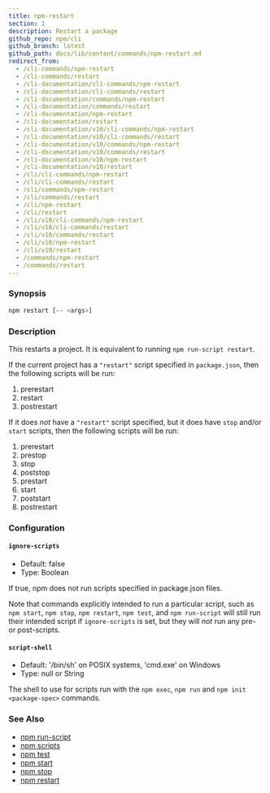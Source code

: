 ```yaml
---
title: npm-restart
section: 1
description: Restart a package
github_repo: npm/cli
github_branch: latest
github_path: docs/lib/content/commands/npm-restart.md
redirect_from:
  - /cli-commands/npm-restart
  - /cli-commands/restart
  - /cli-documentation/cli-commands/npm-restart
  - /cli-documentation/cli-commands/restart
  - /cli-documentation/commands/npm-restart
  - /cli-documentation/commands/restart
  - /cli-documentation/npm-restart
  - /cli-documentation/restart
  - /cli-documentation/v10/cli-commands/npm-restart
  - /cli-documentation/v10/cli-commands/restart
  - /cli-documentation/v10/commands/npm-restart
  - /cli-documentation/v10/commands/restart
  - /cli-documentation/v10/npm-restart
  - /cli-documentation/v10/restart
  - /cli/cli-commands/npm-restart
  - /cli/cli-commands/restart
  - /cli/commands/npm-restart
  - /cli/commands/restart
  - /cli/npm-restart
  - /cli/restart
  - /cli/v10/cli-commands/npm-restart
  - /cli/v10/cli-commands/restart
  - /cli/v10/commands/restart
  - /cli/v10/npm-restart
  - /cli/v10/restart
  - /commands/npm-restart
  - /commands/restart
---
```


### Synopsis

```bash
npm restart [-- <args>]
```

### Description

This restarts a project. It is equivalent to running `npm run-script restart`.

If the current project has a `"restart"` script specified in `package.json`, then the following scripts will be run:

1. prerestart
2. restart
3. postrestart

If it does _not_ have a `"restart"` script specified, but it does have `stop` and/or `start` scripts, then the following scripts will be run:

1. prerestart
2. prestop
3. stop
4. poststop
5. prestart
6. start
7. poststart
8. postrestart

### Configuration

#### `ignore-scripts`

- Default: false
- Type: Boolean

If true, npm does not run scripts specified in package.json files.

Note that commands explicitly intended to run a particular script, such as `npm start`, `npm stop`, `npm restart`, `npm test`, and `npm run-script` will still run their intended script if `ignore-scripts` is set, but they will _not_ run any pre- or post-scripts.

#### `script-shell`

- Default: '/bin/sh' on POSIX systems, 'cmd.exe' on Windows
- Type: null or String

The shell to use for scripts run with the `npm exec`, `npm run` and `npm init <package-spec>` commands.

### See Also

- [npm run-script](/cli/v10/commands/npm-run-script)
- [npm scripts](/cli/v10/using-npm/scripts)
- [npm test](/cli/v10/commands/npm-test)
- [npm start](/cli/v10/commands/npm-start)
- [npm stop](/cli/v10/commands/npm-stop)
- [npm restart](/cli/v10/commands/npm-restart)

